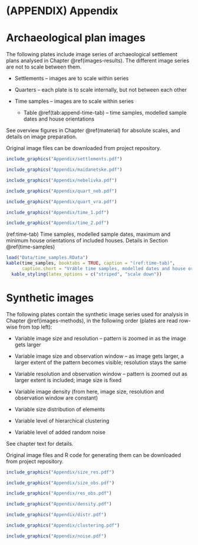# (APPENDIX) Appendix {.unnumbered}

# Archaeological plan images {#append-archaeo}

The following plates include image series of archaeological settlement plans analysed in Chapter \@ref(images-results). The different image series are not to scale between them.

-   Settlements -- images are to scale within series

-   Quarters -- each plate is to scale internally, but not between each other

-   Time samples -- images are to scale within series

    -   Table \@ref(tab:append-time-tab) -- time samples, modelled sample dates and house orientations

See overview figures in Chapter \@ref(material) for absolute scales, and details on image preparation.

Original image files can be downloaded from project repository.

\newpage

```r
include_graphics("Appendix/settlements.pdf")
```

\newpage

```r
include_graphics("Appendix/maidanetske.pdf")
```

\newpage

```r
include_graphics("Appendix/nebelivka.pdf")
```

\newpage

```r
include_graphics("Appendix/quart_neb.pdf")
```

\newpage

```r
include_graphics("Appendix/quart_vra.pdf")
```

\newpage

```r
include_graphics("Appendix/time_1.pdf")
```

\newpage

```r
include_graphics("Appendix/time_2.pdf")
```

\newpage

(ref:time-tab) Time samples, modelled sample dates, maximum and minimum house orientations of included houses. Details in Section \@ref(time-samples)

```r
load("Data/time_samples.RData") 
kable(time_samples, booktabs = TRUE, caption = "(ref:time-tab)", 
      caption.short = "Vráble time samples, modelled dates and house orientations") %>%  
  kable_styling(latex_options = c("striped", "scale down"))
```

# Synthetic images {#append-synth}

The following plates contain the synthetic image series used for analysis in Chapter \@ref(images-methods), in the following order (plates are read row-wise from top left):

-   Variable image size and resolution -- pattern is zoomed in as the image gets larger

-   Variable image size and observation window -- as image gets larger, a larger extent of the pattern becomes visible; resolution stays the same

-   Variable resolution and observation window -- pattern is zoomed out as larger extent is included; image size is fixed

-   Variable image density (from here, image size, resolution and observation window are constant)

-   Variable size distribution of elements

-   Variable level of hierarchical clustering

-   Variable level of added random noise

See chapter text for details.

Original image files and R code for generating them can be downloaded from project repository.

\newpage

```r
include_graphics("Appendix/size_res.pdf")
```

\newpage

```r
include_graphics("Appendix/size_obs.pdf")
```

\newpage

```r
include_graphics("Appendix/res_obs.pdf")
```

\newpage

```r
include_graphics("Appendix/density.pdf")
```

\newpage

```r
include_graphics("Appendix/distr.pdf")
```

\newpage

```r
include_graphics("Appendix/clustering.pdf")
```

\newpage

```r
include_graphics("Appendix/noise.pdf")
```
